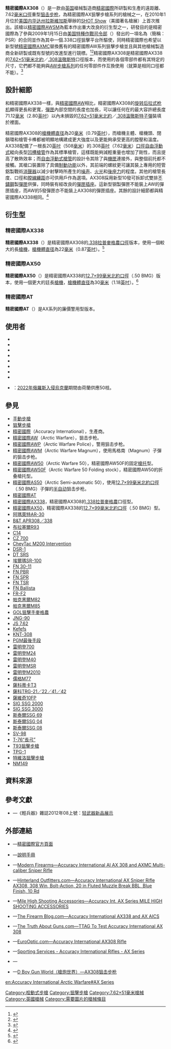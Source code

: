 {{noteTA
|G1=Military
|G2=Unit
|G3=Firearms
|G4=Country
}}
{{Infobox Weapon
|name= 精密國際AX308<br />{{Lang|en|Accuracy International AX308}}
|image= 
|image_size= 300px
|caption= 
|origin= {{flagcountry|United Kingdom}}
|type= <div class="NavFrame collapsed" style="color:black; background:#fff; margin:0 auto; padding:0 10px; text-align:left;"><div class="NavHead" style="background:#fff; margin:0 auto; padding:0 10px; font-weight:normal;"></div><div class="NavContent" style="background:#fff; margin:0 auto; padding:0 10px;">
* [[手動槍機|栓式步槍]]
* [[狙擊步槍|狙擊步槍]]
</div>
</div>
<!-- Type selection -->
|is_ranged= yes
|is_bladed= 
|is_explosive= 
|is_artillery= 
|is_vehicle= 
|is_missile= 
|is_UK= 
<!-- Service history -->
|service= 
|used_by= 
|wars= [[2022年俄羅斯入侵烏克蘭|2022年俄羅斯入侵烏克蘭]]
<!-- Production history -->
|designer= [[精密國際|精密國際]]
|design_date= 2010年
|manufacturer= 精密國際
|unit_cost= 
|production_date= 2010年—
|number= 
|variants= <div class="NavFrame collapsed" style="color:black; background:#fff; margin:0 auto; padding:0 10px; text-align:left;"><div class="NavHead" style="background:#fff; margin:0 auto; padding:0 10px; font-weight:normal;"></div><div class="NavContent" style="background:#fff; margin:0 auto; padding:0 10px;">
* [[精密國際AX338狙擊步槍|精密國際AX338]]
* [[精密國際AX50狙擊步槍|精密國際AX50]]
</div>
</div>
<!-- General specifications -->
|spec_label= 
|weight= 20[[英寸|英吋]][[槍管|槍管]]、空槍：6.1[[千克|公斤]]（13.45[[磅|磅]]）
|length= 20英吋槍管：1,020[[毫米|毫米]]（40.16英吋）
|part_length= <div class="NavFrame collapsed" style="color:black; background:#fff; margin:0 auto; padding:0 10px; text-align:left;"><div class="NavHead" style="background:#fff; margin:0 auto; padding:0 10px; font-weight:normal;">連槍口裝置：</div><div class="NavContent" style="background:#fff; margin:0 auto; padding:0 10px;">
* 508毫米（20英吋）
* 609.6毫米（24英吋）
* 660.4毫米（26英吋）
</div>
</div>
|width= 
|height= 
|diameter= 
|crew= 
<!-- Ranged weapon specifications --> 
|cartridge= -{}-
* [[7.62×51mm_NATO|7.62×51毫米北約口徑]]<br />（[[标准化协议|STANAG]] [[STANAG_2310|2310]]）
* [[.308_Winchester|.308溫徹斯特]]
|caliber= 7.62毫米（.308英吋）
|barrels= 1根，[[不鏽鋼|不鏽鋼]]製，{{Link-en|比賽等級|Match grade}}，[[自由浮動式槍管|自由浮動式]]，[[膛線|膛線]]纏距及數量可選，[[槍口|槍口]]具有雙室式[[砲口制動器|制退器]]聯接螺紋
|action= [[手動槍機#旋轉後拉式槍機|旋转后拉式枪机]]
|mode= {{Link-en|連發步槍|repeating rifle|連發}}
|rate= 
|velocity= 
|energy= 
|range= 
|max_range= 
|feed= 10發可拆卸式雙排[[钢|钢]]製[[彈匣|彈匣]]
|sights= [[機匣|機匣]]頂部的[[皮卡汀尼導軌|MIL-STD-1913戰術導軌]]上安裝日間／夜間望遠式狙擊鏡、[[瞄準镜|光學瞄準鏡]]、[[紅點鏡|紅點鏡／反射式瞄準鏡]]、[[全像武器照準器|全息瞄準鏡]]、[[夜視鏡|夜視儀]]、[[熱成像儀|熱成像儀]]和／或後備[[機械瞄具|機械瞄具]]（可拆卸）
<!-- 火炮規格 -->
|breech= 
|recoil= 
|carriage= 
|elevation= 
|traverse= 
<!-- 刃器規格 --> 
|blade_type= 
|hilt_type= 
|sheath_type= 
|head_type= 
|haft_type= 
<!-- 爆炸物內填炸藥規格 --> 
|filling= 
|filling_weight= 
|detonation= 
|yield= 
<!-- 車輛/飛彈規格 -->
|armour= 
|primary_armament= 
|secondary_arament= 
|engine= 
|engine_power= 
|transmission= 
|payload_capacity= 
|fuel_capacity= 
|pw_ratio= 
|suspension= 
|clearance= 
|vehicle_range= 
|speed= 
|guidance= 
|steering= 
<!-- Missiles only -->
|wingspan= 
|propellant= 
|ceiling= 
|altitude= 
|depth= 
|boost= 
|accuracy= 
|launch_platform= 
|transport= 
}}
{{AIetc}}
'''精密國際AX308'''（{{Lang-en|'''Accuracy International AX308'''}}）是一款由[[英国|英国]]槍械製造商[[精密國際|精密國際]]所研製和生產的遠距離、7.62[[毫米|毫米]][[口徑|口徑]]重型[[狙击步枪|狙击步枪]]，為精密國際AX狙擊步槍系列的槍械之一，在2010年1月位於[[美国|美国]][[内华达州|内华达州]][[拉斯維加斯|拉斯維加斯]]舉辦的[[SHOT_Show|SHOT Show]]（美國著名槍展）上首次推出。該槍以[[精密國際AWM狙擊步槍|精密國際AWSM]]為藍本作出重大改良的衍生型之一，研發目的是精密國際為了參與2009年1月15日由[[美国|美国]][[美國特種作戰司令部|特種作戰司令部]]（{{Lang-en|USSOCOM}}）發出的一項名為{{Link-en|精密狙擊步槍|Precision Sniper Rifle}}（簡稱：PSR）的合同並作為其中一個.338口徑狙擊平台所驅使，同時精密國際也希望以新型號[[精密國際AX338狙擊步槍|精密國際AXMC]]替換舊有的精密國際AW系列狙擊步槍並且與其他槍械製造商全新研製或既有型號的改進型進行競標。<ref>{{Cite web |url=http://www.tactical-life.com/online/tactical-weapons/socom-psr-contenders/ |title=SOCOM PSR Contenders by Tom Beckstrand |accessdate=2012-01-02 |archive-date=2009-07-04 |archive-url=https://web.archive.org/web/20090704211719/http://www.tactical-life.com/online/tactical-weapons/socom-psr-contenders/ |dead-url=no }}</ref><ref>{{Cite web |url=https://www.fbo.gov/index?s=opportunity&mode=form&id=017409ead94d7e619d01fa7f859adeae&tab=core&_cview=1 |title=Precision Sniper Rifle (PSR)  U.S. Special Operations Command Solicitation |accessdate=2012-01-02 |archive-date=2012-03-09 |archive-url=https://web.archive.org/web/20120309114701/https://www.fbo.gov/index?s=opportunity&mode=form&id=017409ead94d7e619d01fa7f859adeae&tab=core&_cview=1 |dead-url=no }}</ref>精密國際AX308是精密國際AX338的[[7.62×51mm_NATO|7.62×51毫米]][[北大西洋公约组织|北約]]／[[.308溫徹斯特|.308溫徹斯特]]口徑版本，而使用的各個零部件都有其特定的尺寸，它們都不能夠與[[精密國際AW狙擊步槍|AW步槍系列]]的任何零部件作互換使用（就算是相同口徑都不能）。<ref>{{Cite web |url=http://www.accuracyinternational.com/news_article.php?news_id=18 |title=The New AX rifle shown at the Shot Show 2010, Las Vegas |accessdate=2010-05-23 |archiveurl=https://web.archive.org/web/20100729003847/http://www.accuracyinternational.com/news_article.php?news_id=18 |archivedate=2010-07-29 |deadurl=yes }}</ref>

== 設計細節 ==
{{see also|精密國際AX338狙擊步槍}}
和精密國際AX338一樣，與[[精密國際AW狙擊步槍|精密國際AW]]相比，精密國際AX308的[[手動槍機#旋轉後拉式槍機|旋转后拉式枪机]]顯得更長和更寬，[[彈匣|彈匣]]內部空間的長度也加長，可以讓任何在{{Link-en|國際常設槍械測試委員會|Commission Internationale Permanente pour l'Epreuve des Armes à Feu Portatives}}的最大容許總長度71.12[[毫米|毫米]]（2.80[[英寸|英吋]]）以內未損毀的[[7.62×51mm_NATO|7.62×51毫米]][[北大西洋公约组织|北約]]／[[.308溫徹斯特|.308溫徹斯特]][[子彈|子彈]]裝填於裡面。

精密國際AX308的[[槍機|槍機體]][[直径|直径]]為20[[毫米|毫米]]（0.79[[英寸|英吋]]），而槍機主體、槍機頭、閉鎖環和槍管卡榫都被明顯地構建成更大強度以及更能夠承受更高的膛壓和溫度。AX338配備了一根長20[[英寸|英吋]]（508[[毫米|毫米]]）的.308[[英寸|英吋]]（7.62[[毫米|毫米]]）[[口徑|口徑]][[自由浮動式槍管|自由浮動式]]{{Link-en|比賽等級|Match grade}}縱向長型[[開槽化|凹槽]][[槍管|槍管]]作為其標準槍管，這樣既能夠減輕重量也增加了剛性，而且提高了散熱效率；而[[自由浮動式槍管|自由浮動式槍管]]的設計令其除了與[[機匣|機匣]]連接外，與整個前托都不接觸。其槍口裝置除了具備[[砲口制動器|制動功能]]以外，其前端的螺紋更可讓其裝上專用的短管鋁製戰術[[抑制器|消聲器]]以減少射擊時所產生的[[噪声|噪声]]、[[槍口焰|火光]]和[[後座力|後座力]]的程度。其他的槍管長度、口徑和[[膛線|膛線]][[膛線纏距|纏距]]亦可供用戶作為選項。AX308採用新型10發可拆卸式雙排[[不鏽鋼|不鏽鋼]]製[[彈匣|彈匣]]供彈，同時裝有經改良的[[直向插槽|彈匣插座]]。這新型钢製彈匣不能裝上AW的彈匣插座，而AW的5發彈匣亦不能裝上AX308的彈匣插座。其餘的設計細節都與精密國際AX338相同。<ref>{{Cite web |url=http://www.accuracyinternational.com/assets/assets/ax308_brochure.pdf |title=AX308 sniper rifle brochure |access-date=2011-11-05 |archive-url=https://web.archive.org/web/20120424204410/http://www.accuracyinternational.com/assets/assets/ax308_brochure.pdf |archive-date=2012-04-24 |dead-url=yes }}</ref>

== 衍生型 ==
=== 精密國際AX338 ===
{{main|精密國際AX338狙擊步槍}}
'''精密國際AX338'''（{{Lang-en|'''Accuracy International AX 338'''}}）是精密國際AX308的[[.338拉普麥格農|.338拉普麥格農]][[口徑|口徑]]版本，使用一個較大的長[[槍機|槍機]]，[[槍機|槍機體]][[直径|直径]]為22[[毫米|毫米]]（0.87[[英寸|英吋]]）。<ref>{{Cite web |url=http://www.accuracyinternational.com/assets/assets/ax338_brochure.pdf |title=AX338 sniper rifle brochure |access-date=2012-01-02 |archive-url=https://web.archive.org/web/20110813003235/http://www.accuracyinternational.com/assets/assets/ax338_brochure.pdf |archive-date=2011-08-13 |dead-url=yes }}</ref>

=== 精密國際AX50 ===
{{main|精密國際AX50狙擊步槍}}
'''精密國際AX50'''（{{Lang-en|'''Accuracy International AX 50'''}}）是精密國際AX338的[[12.7×99mm_NATO|12.7×99毫米]][[北大西洋公约组织|北約]][[口徑|口徑]]（.50 BMG）版本，使用一個更大的廷長[[槍機|槍機]]，[[槍機|槍機體]][[直径|直径]]為30[[毫米|毫米]]（1.18[[英寸|英吋]]）。<ref>{{Cite web |url=http://www.accuracyinternational.com/assets/assets/ax50_brochure.pdf |title=AX50 anti matériel rifle brochure |access-date=2011-11-05 |archive-url=https://web.archive.org/web/20120424204426/http://www.accuracyinternational.com/assets/assets/ax50_brochure.pdf |archive-date=2012-04-24 |dead-url=yes }}</ref>

=== 精密國際AT ===
{{main|精密國際AT狙擊步槍}}
'''精密國際AT'''（{{Lang-en|'''Accuracy International Accuracy Tactical'''}}）是AX系列的廉價警用型版本。

==使用者==
* {{flagcountry|Bangladesh}}
* {{flagcountry|Belgium}}
* {{flagcountry|Indonesia}}
* {{flagcountry|Jamaica}}
* {{flagcountry|ROK}}
* {{flagcountry|Lithuania}}
* {{flagcountry|Malaysia}}
* {{flagcountry|Netherlands}}
* {{flagcountry|Ukraine}}：[[2022年俄羅斯入侵烏克蘭|2022年俄羅斯入侵烏克蘭]]期間由荷蘭供應50枝。

== 參見 ==
{{AIetc}}
{{refbegin|2}}
* [[手動槍機|手動步槍]]
* [[狙擊步槍|狙擊步槍]]
* [[精密國際|精密國際]]（Accuracy International），生產商。
* [[精密國際AW狙擊步槍|精密國際AW]]（Arctic Warfare），狙击步枪。
* [[精密國際AWP狙擊步槍|精密國際AWP]]（Arctic Warfare Police），警用狙击步枪。
* [[精密國際AWM狙擊步槍|精密國際AWM]]（Arctic Warfare Magnum），使用馬格南（Magnum）子彈的狙击步枪。
* [[精密國際AW50狙擊步槍|精密國際AW50]]（Arctic Warfare 50），精密國際AW50F的固定[[槍托|槍托]]型。
* [[精密國際AW50F狙擊步槍|精密國際AW50F]]（Arctic Warfare 50 Folding stock），精密國際AW50的折叠槍托型。
* [[精密國際AS50狙擊步槍|精密國際AS50]]（Arctic Semi-automatic 50），使用[[12.7×99mm_NATO|12.7×99毫米北約口徑]]（.50 BMG）子彈的[[半自动步枪|半自动]]狙击步枪。
* [[精密國際AT狙擊步槍|精密國際AT]]
* [[精密國際AX338狙擊步槍|精密國際AX338]]，精密國際AX308的[[.338拉普麥格農|.338拉普麥格農]]口徑型。
* [[精密國際AX50狙擊步槍|精密國際AX50]]，精密國際AX338的[[12.7×99mm_NATO|12.7×99毫米北約口徑]]（.50 BMG）型。
* [[阿瑪萊特AR-30狙擊步槍|阿瑪萊特AR-30]]
* [[B&T_APR狙擊步槍|B&T APR308／338]]
* [[布拉塞爾R93戰術型狙擊步槍|布拉塞爾R93]]
* [[C14大灰狼狙擊步槍|C14]]
* [[CZ_700狙擊步槍|CZ 700]]
* [[CheyTac_M200干預型狙擊步槍|CheyTac M200 Intervention]]
* [[DSR-1狙擊步槍|DSR-1]]
* [[沙漠科技隱形偵察兵狙擊步槍|DT SRS]]
* [[埃爾瑪SR-100狙擊步槍|埃爾瑪SR-100]]
* [[FN_30-11狙擊步槍|FN 30-11]]
* [[FN_PBR狙擊步槍|FN PBR]]
* [[FN_SPR狙擊步槍|FN SPR]]
* [[FN_TSR狙擊步槍|FN TSR]]
* [[FN弩炮精確狙擊步槍|FN Ballista]]
* [[FR-F2狙擊步槍|FR-F2]]
* [[帕克黑爾M82狙擊步槍|帕克黑爾M82]]
* [[帕克黑爾M85狙擊步槍|帕克黑爾M85]]
* [[GOL狙擊手麥格農步槍|GOL狙擊手麥格農]]
* [[JNG-90狙擊步槍|JNG-90]]
* [[JS_7.62毫米狙击步枪|JS 7.62]]
* [[Kefefs狙擊步槍|Kefefs]]
* [[KNT-308狙擊步槍|KNT-308]]
* [[PGM最後手段狙擊步槍|PGM最後手段]]
* [[雷明登700步槍|雷明登700]]
* [[M24狙擊步槍|雷明登M24]]
* [[M40狙擊步槍|雷明登M40]]
* [[雷明登MSR狙擊步槍|雷明登MSR]]
* [[M2010增強型狙擊步槍|雷明登M2010]]
* [[儒格M77步槍|儒格M77]]
* [[薩科蒂卡T3步槍|薩科蒂卡T3]]
* [[薩科TRG狙擊步槍|薩科TRG-21／22／41／42]]
* [[薩維奇10FP狙擊步槍|薩維奇10FP]]
* [[SIG_SSG_2000狙擊步槍|SIG SSG 2000]]
* [[SIG_SSG_3000狙擊步槍|SIG SSG 3000]]
* [[斯泰爾SSG_69狙擊步槍|斯泰爾SSG 69]]
* [[斯泰爾SSG_04狙擊步槍|斯泰爾SSG 04]]
* [[斯泰爾SSG_08狙擊步槍|斯泰爾SSG 08]]
* [[SV-98狙擊步槍|SV-98]]
* [[T-76長弓狙擊步槍|T-76“長弓”]]
* [[T93狙擊步槍|T93狙擊步槍]]
* [[TPG-1狙擊步槍|TPG-1]]
* [[特維洛狙擊步槍|特維洛狙擊步槍]]
* [[NM149狙擊步槍|NM149]]
{{refend}}

== 資料來源 ==
{{reflist}}

== 參考文獻 ==
* {{zh-hans icon}}—《輕兵器》雜誌2012年08上號：[http://www.xzbu.com/8/view-3353495.htm 轻武器新品展示] {{Wayback|url=http://www.xzbu.com/8/view-3353495.htm |date=20141110194040 }}

== 外部連結 ==
{{refbegin|2}}
* {{en icon}}—[https://web.archive.org/web/20110813041352/http://www.accuracyinternational.com/ax308.php 精密國際官方頁面]
* {{en icon}}—[https://web.archive.org/web/20120424204410/http://www.accuracyinternational.com/assets/assets/ax308_brochure.pdf 說明手冊]
* {{en icon}}—[http://world.guns.ru/sniper/sniper-rifles/brit/ai-ax-e.html Modern Firearms—Accuracy International AI AX 308 and AXMC Multi-caliber Sniper Rifle] {{Wayback|url=http://world.guns.ru/sniper/sniper-rifles/brit/ai-ax-e.html |date=20151029001718 }}
* {{en icon}}—[http://www.hinterlandoutfitters.com/accuracy-international-sniper-rifle-ax308-bolt-action-fluted-muzzle-break-blue-finish-p-35829.html Hinterland Outfitters.com—Accuracy International AX Sniper Rifle AX308, 308 Win, Bolt-Action, 20 in Fluted Muzzle Break BBL, Blue Finish, 10 Rd] {{Wayback|url=http://www.hinterlandoutfitters.com/accuracy-international-sniper-rifle-ax308-bolt-action-fluted-muzzle-break-blue-finish-p-35829.html |date=20120114082542 }}
* {{en icon}}—[http://www.milehighshooting.com/index.cfm?id=491578&fuseaction=browse&pageid=82 Mile High Shooting Accessories—Accuracy Int. AX Series MILE HIGH SHOOTING ACCESSORIES]{{dead link|date=2018年4月 |bot=InternetArchiveBot |fix-attempted=yes }}
* {{en icon}}—[http://www.thefirearmblog.com/blog/2011/01/26/accuracy-international-ax338-and-ax-aics/ The Firearm Blog.com—Accuracy International AX338 and AX AICS] {{Wayback|url=http://www.thefirearmblog.com/blog/2011/01/26/accuracy-international-ax338-and-ax-aics/ |date=20120205011150 }}
* {{en icon}}—[http://www.thetruthaboutguns.com/2011/07/chris-dumm/ttag-to-test-accuracy-international-ax-308/ The Truth About Guns.com—TTAG To Test Accuracy International AX 308] {{Wayback|url=http://www.thetruthaboutguns.com/2011/07/chris-dumm/ttag-to-test-accuracy-international-ax-308/ |date=20120530233209 }}
* {{en icon}}—[http://www.eurooptic.com/accuracy-international-ax308-sniper-rifle.aspx EuroOptic.com—Accuracy International AX308 Rifle] {{Wayback|url=http://www.eurooptic.com/accuracy-international-ax308-sniper-rifle.aspx |date=20120116072539 }}
* {{en icon}}—[https://web.archive.org/web/20120106151423/http://www.sportingservices.co.uk/accuracy_ax.asp Sporting Services - Accuracy International Rifles - AX Series]
* {{en icon}}—{{YouTube|mhJbrGwFFXw|2011 ACCURACY INTERNATIONAL AX7.62x51 AX338LM AX300AI AX50}}
* {{zh-hans icon}}—[http://pewpewpew.work/britain/ai/ax/ax308.htm D Boy Gun World（槍炮世界）—AX308狙击步枪]
{{refend}}

[[Category:栓動式步槍|Category:栓動式步槍]]
[[Category:狙擊步槍|Category:狙擊步槍]]
[[Category:7.62×51毫米槍械|Category:7.62×51毫米槍械]]
[[Category:英國槍械|Category:英國槍械]]
[[Category:需要圖片的槍械條目|Category:需要圖片的槍械條目]]

[[en:Accuracy_International_Arctic_Warfare#AX_Series|en:Accuracy International Arctic Warfare#AX Series]]